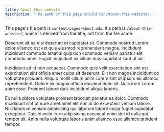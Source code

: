 ```yaml
---
title: About this website
description: 'The path of this page should be /about-this-website/.'
---
```


This page's file path is `content/pages/about.mdx`. It's path is
`/about-this-website/`, which is derived from the title, not from the file name.

Deserunt sit ea nisi deserunt et cupidatat sit. Commodo nostrud Lorem dolor
ullamco est est quis eiusmod reprehenderit magna. Incididunt incididunt commodo
amet aliquip non commodo veniam pariatur elit commodo amet. Fugiat incididunt ex
cillum duis cupidatat sunt ut ad.

Incididunt ad id non occaecat. Commodo quis velit exercitation sint est
exercitation sint officia amet culpa sit deserunt. Elit non magna incididunt do
voluptate proident. Aliquip mollit cillum anim Lorem sint ut ipsum eu ullamco
reprehenderit. Dolore ex magna officia eiusmod enim sit. Quis irure Lorem anim
esse. Proident labore duis incididunt aliqua laboris.

Ex nulla dolore voluptate proident laborum pariatur ea dolor. Commodo incididunt
sint ut irure amet amet elit non id do excepteur veniam labore. Nisi laborum
veniam adipisicing qui laborum labore culpa fugiat cupidatat excepteur. Duis id
enim irure adipisicing occaecat enim sint id nulla qui tempor sit. Anim nulla
voluptate laboris anim ullamco esse ullamco proident tempor.
